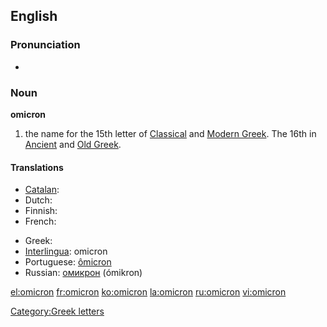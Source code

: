 {{letter_disp2|xi|[[image:Greek_uc_omicron.png|39px]][[image:Greek_lc_omicron.png|28px]] |pi|όμικρον|Ο|ο}}{{also|òmicron}}
==English==

===Pronunciation===
* {{audio|en-us-omicron.ogg|Audio (US)}}

===Noun===
'''omicron'''

# the name for the 15th letter of [[Classical Greek|Classical]] and [[Modern Greek]].  The 16th in [[Ancient Greek|Ancient]] and [[Old Greek]].

====Translations====
{{trans-top|Greek letter}}
* [[Catalan]]: {{t-|ca|òmicron|f}}
* Dutch: {{t|nl|omikron|m}}
* Finnish: {{t+|fi|omikron}}
* French: {{t|fr|omicron|m}}
{{trans-mid}}
* Greek: {{t+|el|όμικρον|n|sc=Grek}}
* [[Interlingua]]: omicron
* Portuguese: [[ômicron]] {{m}}
* Russian: [[омикрон]] (ómikron) {{m}}
{{trans-bottom}}

[[Category:Greek letters]]

[[el:omicron]]
[[fr:omicron]]
[[ko:omicron]]
[[la:omicron]]
[[ru:omicron]]
[[vi:omicron]]